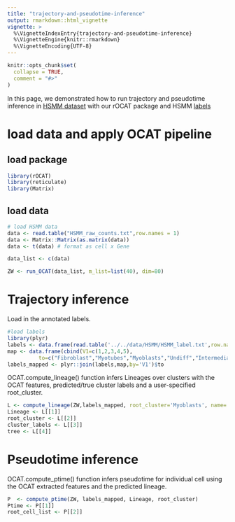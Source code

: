 ```yaml
---
title: "trajectory-and-pseudotime-inference"
output: rmarkdown::html_vignette
vignette: >
  %\VignetteIndexEntry{trajectory-and-pseudotime-inference}
  %\VignetteEngine{knitr::rmarkdown}
  %\VignetteEncoding{UTF-8}
---
```


```r
knitr::opts_chunk$set(
  collapse = TRUE,
  comment = "#>"
)
```

In this page, we demonstrated how to run trajectory and pseudotime inference in [HSMM dataset](https://github.com/bowang-lab/rOCAT/blob/main/vignettes/HSMM_raw_counts.txt) with our rOCAT package and HSMM [labels](https://data.wanglab.ml/OCAT/HSMM.zip)

# load data and apply OCAT pipeline

## load package

```r
library(rOCAT)
library(reticulate)
library(Matrix)
```

## load data

```r
# load HSMM data
data <- read.table("HSMM_raw_counts.txt",row.names = 1)
data <- Matrix::Matrix(as.matrix(data))
data <- t(data) # format as cell x Gene

data_list <- c(data)

ZW <- run_OCAT(data_list, m_list=list(40), dim=80)
```

# Trajectory inference

Load in the annotated labels.

```r
#load labels
library(plyr)
labels <- data.frame(read.table('../../data/HSMM/HSMM_label.txt',row.names = NULL))
map <- data.frame(cbind(V1=c(1,2,3,4,5), 
          to=c("Fibroblast","Myotubes","Myoblasts","Undiff","Intermediates")))
labels_mapped <- plyr::join(labels,map,by='V1')$to
```

OCAT.compute_lineage() function infers Lineages over clusters with the OCAT features, predicted/true cluster labels and a user-specified root_cluster.

```r
L <- compute_lineage(ZW,labels_mapped, root_cluster='Myoblasts', name='OE', reverse=0)
Lineage <- L[[1]]
root_cluster <- L[[2]]
cluster_labels <- L[[3]]
tree <- L[[4]]
```

# Pseudotime inference

OCAT.compute_ptime() function infers pseudotime for individual cell using the OCAT extracted features and the predicted lineage.

```r
P  <- compute_ptime(ZW, labels_mapped, Lineage, root_cluster)
Ptime <- P[[1]]
root_cell_list <- P[[2]]
```
